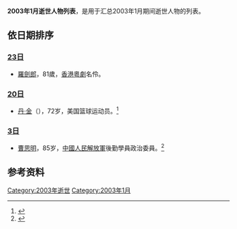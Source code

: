 {{Quotation|{{MonthTOC|2003年|逝世人物列表}}}}<center></center>

{{TOCright}}

'''2003年1月逝世人物列表'''，是用于汇总2003年1月期间逝世人物的列表。

== 依日期排序 ==
=== [[1月23日|23日]] ===
* [[羅劍郎|羅劍郎]]，81歲，[[香港|香港]][[粵劇|粵劇]]名伶。

=== [[1月20日|20日]] ===
* [[丹·金|丹·金]]（{{lang-en|Dan King}}），72岁，美国篮球运动员。<ref>{{cite web | last =  | first =  | title = Dan King – Memorial Edition | work = ewgrove.com | date = January 22, 2003 | url = http://www.ewgrove.com/othclas/obit_mem/dkinged.htm | accessdate = August 15, 2016 | archive-url = https://web.archive.org/web/20160308003134/http://www.ewgrove.com/othclas/obit_mem/dkinged.htm | archive-date = 2016-03-08 | dead-url = yes }}</ref>

=== [[1月3日|3日]] ===
* [[曹思明|曹思明]]，85岁，[[中國人民解放軍|中國人民解放軍]]後勤學員政治委員。<ref>{{Cite web |url=http://www.people.com.cn/GB/shizheng/19/20030113/906774.html |title=人民網 |accessdate=2012-07-09 |archive-date=2016-03-04 |archive-url=https://web.archive.org/web/20160304071340/http://www.people.com.cn/GB/shizheng/19/20030113/906774.html |dead-url=no }}</ref>

== 参考资料 ==
{{reflist}}

{{各年各月份逝世人物}}

[[Category:2003年逝世|Category:2003年逝世]]
[[Category:2003年1月|Category:2003年1月]]